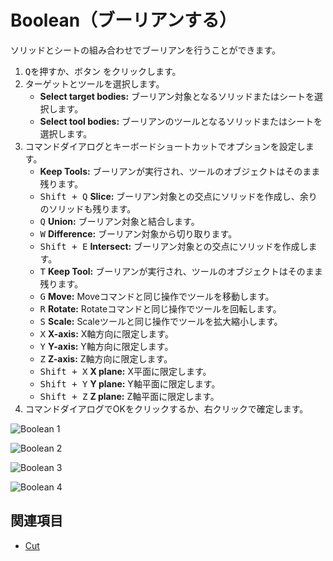 
# Boolean（ブーリアンする）

<Reference shortcut="Q" command="Boolean" button="Left of Command Bar" />

ソリッドとシートの組み合わせでブーリアンを行うことができます。

1. <kbd>Q</kbd>を押すか、ボタン <ButtonIcon type="button-boolean" /> をクリックします。
2. ターゲットとツールを選択します。
   - **Select target bodies:** ブーリアン対象となるソリッドまたはシートを選択します。
   - **Select tool bodies:**  ブーリアンのツールとなるソリッドまたはシートを選択します。
3. コマンドダイアログとキーボードショートカットでオプションを設定します。
   - **Keep Tools:** ブーリアンが実行され、ツールのオブジェクトはそのまま残ります。
   - <kbd>Shift + Q</kbd> **Slice:** ブーリアン対象との交点にソリッドを作成し、余りのソリッドも残ります。
   - <kbd>Q</kbd> **Union:** ブーリアン対象と結合します。
   - <kbd>W</kbd> **Difference:** ブーリアン対象から切り取ります。
   - <kbd>Shift + E</kbd> **Intersect:** ブーリアン対象との交点にソリッドを作成します。
   - <kbd>T</kbd> **Keep Tool:** ブーリアンが実行され、ツールのオブジェクトはそのまま残ります。
   - <kbd>G</kbd> **Move:** Moveコマンドと同じ操作でツールを移動します。
   - <kbd>R</kbd> **Rotate:** Rotateコマンドと同じ操作でツールを回転します。
   - <kbd>S</kbd> **Scale:** Scaleツールと同じ操作でツールを拡大縮小します。
   - <kbd>X</kbd> **X-axis:** X軸方向に限定します。
   - <kbd>Y</kbd> **Y-axis:** Y軸方向に限定します。
   - <kbd>Z</kbd> **Z-axis:** Z軸方向に限定します。
   - <kbd>Shift + X</kbd> **X plane:** X平面に限定します。
   - <kbd>Shift + Y</kbd> **Y plane:** Y軸平面に限定します。
   - <kbd>Shift + Z</kbd> **Z plane:** Z軸平面に限定します。
4. コマンドダイアログでOKをクリックするか、右クリックで確定します。

![Boolean 1](/img/boolean-1.png )

![Boolean 2](/img/boolean-2.png )

![Boolean 3](/img/boolean-3.png )

![Boolean 4](/img/boolean-4.png )

## 関連項目
- [Cut](./cut)


